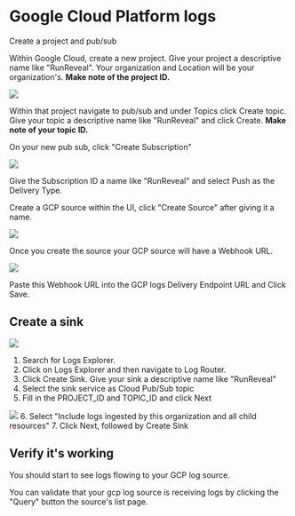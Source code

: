 # Google Cloud Platform logs

Create a project and pub/sub

Within Google Cloud, create a new project. Give your project a descriptive name like "RunReveal". Your organization and Location will be your organization's. **Make note of the project ID.**

<img src="/gcp-1.png"/>

Within that project navigate to pub/sub and under Topics click Create topic. Give your topic a descriptive name like "RunReveal" and click Create. **Make note of your topic ID.**

On your new pub sub, click "Create Subscription"

<img src="/gcp-2.png"/>

Give the Subscription ID a name like "RunReveal" and select Push as the Delivery Type.

Create a GCP source within the UI, click "Create Source" after giving it a name.

<img src="/gcp-3.png"/>

Once you create the source your GCP source will have a Webhook URL.

<img src="/gcp-4.png"/>

Paste this Webhook URL into the GCP logs Delivery Endpoint URL and Click Save.

## Create a sink

<img src="/gcp-5.png"/>

1. Search for Logs Explorer.
2. Click on Logs Explorer and then navigate to Log Router.
3. Click Create Sink. Give your sink a descriptive name like "RunReveal"
4. Select the sink service as Cloud Pub/Sub topic
5.  Fill in the PROJECT\_ID and TOPIC\_ID and click Next
<img src="/gcp-6.png"/>
6. Select "Include logs ingested by this organization and all child resources"
7. Click Next, followed by Create Sink

## Verify it's working

You should start to see logs flowing to your GCP log source.

You can validate that your gcp log source is receiving logs by clicking the "Query" button the source's list page.

